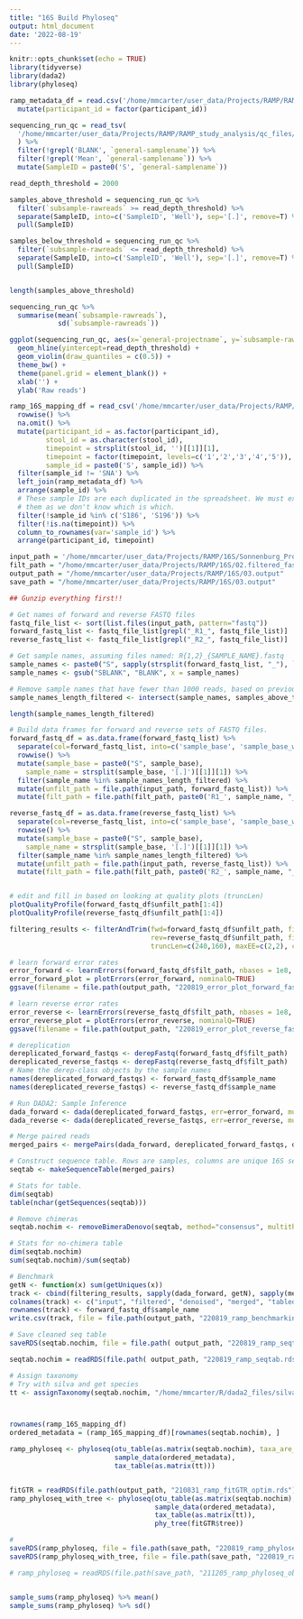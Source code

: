 ```yaml
---
title: "16S Build Phyloseq"
output: html_document
date: '2022-08-19'
---
```


```r
knitr::opts_chunk$set(echo = TRUE)
library(tidyverse)
library(dada2)
library(phyloseq)
```

```r

ramp_metadata_df = read.csv('/home/mmcarter/user_data/Projects/RAMP/RAMP_study_analysis/metadata/RAMP_participant_metadata.csv') %>%
  mutate(participant_id = factor(participant_id)) 

```

```r
sequencing_run_qc = read_tsv(
  '/home/mmcarter/user_data/Projects/RAMP/RAMP_study_analysis/qc_files/16S_qc_metrics.txt'
  ) %>%
  filter(!grepl('BLANK', `general-samplename`)) %>%
  filter(!grepl('Mean', `general-samplename`)) %>%
  mutate(SampleID = paste0('S', `general-samplename`))

read_depth_threshold = 2000

samples_above_threshold = sequencing_run_qc %>%
  filter(`subsample-rawreads` >= read_depth_threshold) %>%
  separate(SampleID, into=c('SampleID', 'Well'), sep='[.]', remove=T) %>%
  pull(SampleID)

samples_below_threshold = sequencing_run_qc %>%
  filter(`subsample-rawreads` <= read_depth_threshold) %>%
  separate(SampleID, into=c('SampleID', 'Well'), sep='[.]', remove=T) %>%
  pull(SampleID)


length(samples_above_threshold)

sequencing_run_qc %>%
  summarise(mean(`subsample-rawreads`),
            sd(`subsample-rawreads`))

ggplot(sequencing_run_qc, aes(x=`general-projectname`, y=`subsample-rawreads`)) +
  geom_hline(yintercept=read_depth_threshold) +
  geom_violin(draw_quantiles = c(0.5)) +
  theme_bw() +
  theme(panel.grid = element_blank()) +
  xlab('') +
  ylab('Raw reads')

```

```r
ramp_16S_mapping_df = read_csv('/home/mmcarter/user_data/Projects/RAMP/RAMP_study_analysis/metadata/RAMP_16S_sample_key.csv') %>%
  rowwise() %>%
  na.omit() %>%
  mutate(participant_id = as.factor(participant_id),
         stool_id = as.character(stool_id),
         timepoint = strsplit(stool_id, '')[[1]][1],
         timepoint = factor(timepoint, levels=c('1','2','3','4','5')),
         sample_id = paste0('S', sample_id)) %>%
  filter(sample_id != 'SNA') %>%
  left_join(ramp_metadata_df) %>%
  arrange(sample_id) %>%
  # These sample IDs are each duplicated in the spreadsheet. We must exclude 
  # them as we don't know which is which. 
  filter(!sample_id %in% c('S186', 'S196')) %>%
  filter(!is.na(timepoint)) %>%
  column_to_rownames(var='sample_id') %>%
  arrange(participant_id, timepoint) 

input_path = '/home/mmcarter/user_data/Projects/RAMP/16S/Sonnenburg_Project_005_Merged'
filt_path = "/home/mmcarter/user_data/Projects/RAMP/16S/02.filtered_fastq"
output_path = "/home/mmcarter/user_data/Projects/RAMP/16S/03.output"
save_path = "/home/mmcarter/user_data/Projects/RAMP/16S/03.output"
```

```r
## Gunzip everything first!!

# Get names of forward and reverse FASTQ files
fastq_file_list <- sort(list.files(input_path, pattern="fastq"))
forward_fastq_list <- fastq_file_list[grepl("_R1_", fastq_file_list)]
reverse_fastq_list <- fastq_file_list[grepl("_R2_", fastq_file_list)]

# Get sample names, assuming files named: R{1,2}_{SAMPLE_NAME}.fastq
sample_names <- paste0("S", sapply(strsplit(forward_fastq_list, "_"), `[`, 1))
sample_names <- gsub("SBLANK", "BLANK", x = sample_names)

# Remove sample names that have fewer than 1000 reads, based on previous code chunk. 
sample_names_length_filtered <- intersect(sample_names, samples_above_threshold)

length(sample_names_length_filtered) 

# Build data frames for forward and reverse sets of FASTQ files.
forward_fastq_df = as.data.frame(forward_fastq_list) %>%
  separate(col=forward_fastq_list, into=c('sample_base', 'sample_base_wrong'), sep='_', remove=FALSE) %>%
  rowwise() %>%
  mutate(sample_base = paste0("S", sample_base),
    sample_name = strsplit(sample_base, '[.]')[[1]][1]) %>%
  filter(sample_name %in% sample_names_length_filtered) %>%
  mutate(unfilt_path = file.path(input_path, forward_fastq_list)) %>%
  mutate(filt_path = file.path(filt_path, paste0('R1_', sample_name, "_filtered.fastq")))

reverse_fastq_df = as.data.frame(reverse_fastq_list) %>%
  separate(col=reverse_fastq_list, into=c('sample_base', 'sample_base_wrong'), sep='_', remove=FALSE) %>%
  rowwise() %>%
  mutate(sample_base = paste0("S", sample_base),
    sample_name = strsplit(sample_base, '[.]')[[1]][1]) %>%
  filter(sample_name %in% sample_names_length_filtered) %>%
  mutate(unfilt_path = file.path(input_path, reverse_fastq_list)) %>%
  mutate(filt_path = file.path(filt_path, paste0('R2_', sample_name, "_filtered.fastq")))


# edit and fill in based on looking at quality plots (truncLen)
plotQualityProfile(forward_fastq_df$unfilt_path[1:4])
plotQualityProfile(reverse_fastq_df$unfilt_path[1:4])

filtering_results <- filterAndTrim(fwd=forward_fastq_df$unfilt_path, filt=forward_fastq_df$filt_path, 
                                   rev=reverse_fastq_df$unfilt_path, filt.rev=reverse_fastq_df$filt_path, 
                                   truncLen=c(240,160), maxEE=c(2,2), compress=TRUE, multithread=TRUE)

# learn forward error rates
error_forward <- learnErrors(forward_fastq_df$filt_path, nbases = 1e8, multithread=TRUE, randomize=TRUE)
error_forward_plot = plotErrors(error_forward, nominalQ=TRUE)
ggsave(filename = file.path(output_path, "220819_error_plot_forward_fastq.pdf"))

# learn reverse error rates
error_reverse <- learnErrors(reverse_fastq_df$filt_path, nbases = 1e8, multithread=TRUE, randomize=TRUE)
error_reverse_plot = plotErrors(error_reverse, nominalQ=TRUE)
ggsave(filename = file.path(output_path, "220819_error_plot_reverse_fastq.pdf"))

# dereplication
dereplicated_forward_fastqs <- derepFastq(forward_fastq_df$filt_path)
dereplicated_reverse_fastqs <- derepFastq(reverse_fastq_df$filt_path)
# Name the derep-class objects by the sample names
names(dereplicated_forward_fastqs) <- forward_fastq_df$sample_name
names(dereplicated_reverse_fastqs) <- reverse_fastq_df$sample_name

# Run DADA2: Sample Inference
dada_forward <- dada(dereplicated_forward_fastqs, err=error_forward, multithread=TRUE, verbose=0)
dada_reverse <- dada(dereplicated_reverse_fastqs, err=error_reverse, multithread=TRUE, verbose=0)

# Merge paired reads
merged_pairs <- mergePairs(dada_forward, dereplicated_forward_fastqs, dada_reverse, dereplicated_reverse_fastqs, verbose=FALSE)

# Construct sequence table. Rows are samples, columns are unique 16S sequences.
seqtab <- makeSequenceTable(merged_pairs)

# Stats for table. 
dim(seqtab)
table(nchar(getSequences(seqtab)))

# Remove chimeras
seqtab.nochim <- removeBimeraDenovo(seqtab, method="consensus", multithread=TRUE, verbose=TRUE)

# Stats for no-chimera table
dim(seqtab.nochim)
sum(seqtab.nochim)/sum(seqtab)

# Benchmark
getN <- function(x) sum(getUniques(x))
track <- cbind(filtering_results, sapply(dada_forward, getN), sapply(merged_pairs, getN), rowSums(seqtab), rowSums(seqtab.nochim))
colnames(track) <- c("input", "filtered", "denoised", "merged", "tabled", "nonchim")
rownames(track) <- forward_fastq_df$sample_name
write.csv(track, file = file.path(output_path, "220819_ramp_benchmarking_stats.csv"), quote = F)

# Save cleaned seq table
saveRDS(seqtab.nochim, file = file.path( output_path, "220819_ramp_seqtab.rds"))
```

```r
seqtab.nochim = readRDS(file.path( output_path, "220819_ramp_seqtab.rds"))

# Assign taxonomy
# Try with silva and get species
tt <- assignTaxonomy(seqtab.nochim, "/home/mmcarter/R/dada2_files/silva_nr99_v138.1_wSpecies_train_set.fa.gz", multithread=TRUE)



rownames(ramp_16S_mapping_df)
ordered_metadata = (ramp_16S_mapping_df)[rownames(seqtab.nochim), ]

ramp_phyloseq <- phyloseq(otu_table(as.matrix(seqtab.nochim), taxa_are_rows=FALSE), 
                          sample_data(ordered_metadata), 
                          tax_table(as.matrix(tt)))


fitGTR = readRDS(file.path(output_path, "210831_ramp_fitGTR_optim.rds"))
ramp_phyloseq_with_tree <- phyloseq(otu_table(as.matrix(seqtab.nochim), taxa_are_rows = FALSE),
                                    sample_data(ordered_metadata),
                                    tax_table(as.matrix(tt)),
                                    phy_tree(fitGTR$tree))

# 
saveRDS(ramp_phyloseq, file = file.path(save_path, "220819_ramp_phyloseq_obj.rds"))
saveRDS(ramp_phyloseq_with_tree, file = file.path(save_path, "220819_ramp_phyloseq_obj_with_tree.rds"))

# ramp_phyloseq = readRDS(file.path(save_path, "211205_ramp_phyloseq_obj.rds"))


sample_sums(ramp_phyloseq) %>% mean()
sample_sums(ramp_phyloseq) %>% sd()
```








